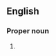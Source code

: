 ==English==
{{wikipedia}}

===Proper noun===
{{en-proper noun}}

# {{label|en|US}} {{initialism of|[[national|National]] [[law enforcement|Law Enforcement]] [[telecommunications|Telecommunications]] [[system|System]]|lang=en}}